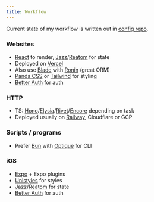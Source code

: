 ```yaml
---
title: Workflow
---
```


Current state of my workflow is written out in [config repo](https://github.com/nikitavoloboev/config).

### Websites

- [React](https://react.dev) to render, [Jazz](https://jazz.tools)/[Reatom](https://v1000.reatom.dev) for state
- Deployed on [Vercel](https://vercel.com)
- Also use [Blade](https://blade.im) with [Ronin](https://ronin.co) (great ORM)
- [Panda CSS](https://panda-css.com) or [Tailwind](https://tailwindcss.com) for styling
- [Better Auth](https://www.better-auth.com) for auth

### HTTP

- TS: [Hono](https://hono.dev)/[Elysia](https://elysiajs.com)/[Rivet](https://rivet.gg)/[Encore](https://encore.dev) depending on task
- Deployed usually on [Railway](https://railway.com), Cloudflare or GCP

### Scripts / programs

- Prefer [Bun](https://bun.sh) with [Optique](https://github.com/dahlia/optique) for CLI

### iOS

- [Expo](https://expo.dev) + Expo plugins
- [Unistyles](https://unistyl.es) for styles
- [Jazz](https://jazz.tools)/[Reatom](https://v1000.reatom.dev) for state
- [Better Auth](https://www.better-auth.com) for auth
